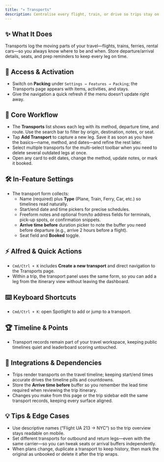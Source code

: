 ```yaml
---
title: "✈️ Transports"
description: Centralise every flight, train, or drive so trips stay on schedule and stress-free
---
```


## ✨ What It Does

Transports log the moving parts of your travel—flights, trains, ferries, rental cars—so you always know where to be and when. Store departure/arrival details, seats, and prep reminders to keep every leg on time.

## 🚪 Access & Activation

- Switch on **Packing** under `Settings → Features → Packing`; the Transports page appears with items, activities, and stays.
- Give the navigation a quick refresh if the menu doesn’t update right away.

## 🧭 Core Workflow

- The **Transports** list shows each leg with its method, departure time, and route. Use the search bar to filter by origin, destination, notes, or seat.
- Tap **Add Transport** to capture a new leg. Save it as soon as you have the basics—name, method, and dates—and refine the rest later.
- Select multiple transports for the multi-select toolbar when you need to delete several outdated legs at once.
- Open any card to edit dates, change the method, update notes, or mark it booked.

## 🛠️ In-Feature Settings

- The transport form collects:
  - Name (required) plus **Type** (Plane, Train, Ferry, Car, etc.) so timelines read naturally.
  - Start/end date and time pickers for precise schedules.
  - Freeform notes and optional from/to address fields for terminals, pick-up spots, or confirmation snippets.
  - **Arrive time before** duration picker to note the buffer you need before departure (e.g., arrive 2 hours before a flight).
  - Seat field and **Booked** toggle.

## ⚡ Alfred & Quick Actions

- `Cmd/Ctrl + K` includes **Create a new transport** and direct navigation to the Transports page.
- Within a trip, the transport panel uses the same form, so you can add a leg from the itinerary view without leaving the dashboard.

## ⌨️ Keyboard Shortcuts

- `Cmd/Ctrl + K`: open Spotlight to add or jump to a transport.

## 🏆 Timeline & Points

- Transport records remain part of your travel workspace, keeping public timelines quiet and leaderboard scoring untouched.

## 🔗 Integrations & Dependencies

- Trips render transports on the travel timeline; keeping start/end times accurate drives the timeline pills and countdowns.
- Store the **Arrive time before** buffer so you remember the lead time required when reviewing the trip itinerary.
- Changes you make from this page or the trip sidebar edit the same transport records, keeping every surface aligned.

## 💡 Tips & Edge Cases

- Use descriptive names (“Flight UA 213 → NYC”) so the trip overview stays readable on mobile.
- Set different transports for outbound and return legs—even with the same carrier—so you can tweak seats or arrival buffers independently.
- When plans change, duplicate a transport to keep history, then mark the original as unbooked or delete it after the trip wraps.
